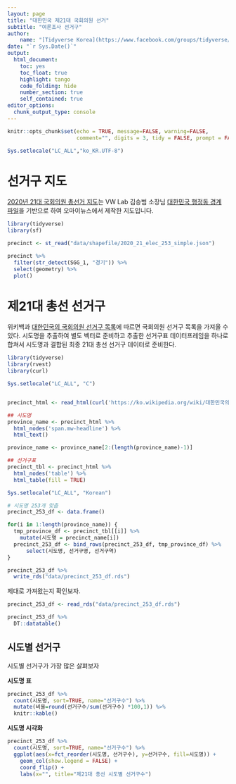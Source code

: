 ```yaml
---
layout: page
title: "대한민국 제21대 국회의원 선거"
subtitle: "여론조사 선거구"
author:
    name: "[Tidyverse Korea](https://www.facebook.com/groups/tidyverse/)"
date: "`r Sys.Date()`"
output:
  html_document: 
    toc: yes
    toc_float: true
    highlight: tango
    code_folding: hide
    number_section: true
    self_contained: true
editor_options: 
  chunk_output_type: console
---
```


```r
knitr::opts_chunk$set(echo = TRUE, message=FALSE, warning=FALSE,
                      comment="", digits = 3, tidy = FALSE, prompt = FALSE, fig.align = 'center')

Sys.setlocale("LC_ALL","ko_KR.UTF-8")
```

# 선거구 지도 {#election-polls-map}

[2020년 21대 국회의원 총선거 지도](https://github.com/OhmyNews/2020_21_elec_map)는 VW Lab 김승범 소장님 [대한민국 행정동 경계 파일](https://github.com/vuski/admdongkor)을 기반으로 하여 오마이뉴스에서 제작한 지도입니다.

```r
library(tidyverse)
library(sf)

precinct <- st_read("data/shapefile/2020_21_elec_253_simple.json")

precinct %>% 
  filter(str_detect(SGG_1, "경기")) %>% 
  select(geometry) %>% 
  plot()
```


# 제21대 총선 선거구 {#election-polls-area-precinct}

위키백과 [대한민국의 국회의원 선거구 목록](https://ko.wikipedia.org/wiki/대한민국의_국회의원_선거구_목록)에 따르면 국회의원 선거구 목록을 가져올 수 있다. 시도명을 추출하여 별도 벡터로 준비하고 추출한 선거구표 데이터프레임을 하나로 합쳐서 시도명과 결합된 최종 21대 총선 선거구 데이터로 준비한다.

```r
library(tidyverse)
library(rvest)
library(curl)

Sys.setlocale("LC_ALL", "C")


precinct_html <- read_html(curl('https://ko.wikipedia.org/wiki/대한민국의_국회의원_선거구_목록', handle = curl::new_handle("useragent" = "Mozilla/5.0")))

## 시도명
province_name <- precinct_html %>% 
  html_nodes('span.mw-headline') %>% 
  html_text()

province_name <- province_name[2:(length(province_name)-1)]

## 선거구표
precinct_tbl <- precinct_html %>% 
  html_nodes('table') %>% 
  html_table(fill = TRUE)

Sys.setlocale("LC_ALL", "Korean")

# 시도명 253개 맞춤
precinct_253_df <- data.frame()

for(i in 1:length(province_name)) {
  tmp_province_df <- precinct_tbl[[i]] %>% 
    mutate(시도명 = precinct_name[i])
  precinct_253_df <- bind_rows(precinct_253_df, tmp_province_df) %>% 
      select(시도명, 선거구명, 선거구역)
}

precinct_253_df %>% 
  write_rds("data/precinct_253_df.rds")
```

제대로 가져왔는지 확인보자.

```r
precinct_253_df <- read_rds("data/precinct_253_df.rds")

precinct_253_df %>% 
  DT::datatable()
```

## 시도별 선거구 {#election-polls-area-precinct-province}

시도별 선거구가 가장 많은 살펴보자

<div class = "row">
  <div class = "col-md-4">
**시도명 표**

```r
precinct_253_df %>% 
  count(시도명, sort=TRUE, name="선거구수") %>% 
  mutate(비율=round(선거구수/sum(선거구수) *100,1)) %>% 
  knitr::kable()
```

  </div>
  <div class = "col-md-8">
**시도명 시각화**

```r
precinct_253_df %>% 
  count(시도명, sort=TRUE, name="선거구수") %>% 
  ggplot(aes(x=fct_reorder(시도명, 선거구수), y=선거구수, fill=시도명)) +
    geom_col(show.legend = FALSE) +
    coord_flip() +
    labs(x="", title="제21대 총선 시도별 선거구수")
```

  </div>
</div>



